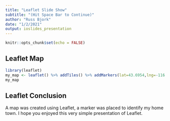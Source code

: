 ```yaml
---
title: "Leaflet Slide Show"
subtitle: "(Hit Space Bar to Continue)"
author: "Russ Bjork"
date: "1/2/2021"
output: ioslides_presentation
---
```


```r
knitr::opts_chunk$set(echo = FALSE)
```


## Leaflet Map

```r
library(leaflet)
my_map <- leaflet() %>% addTiles() %>% addMarkers(lat=43.6954,lng=-116.3540,popup="This is my Home Town")
my_map
```

## Leaflet Conclusion

A map was created using Leaflet, a marker was placed to identify my home town.  I hope you enjoyed this very simple presentation of Leaflet.